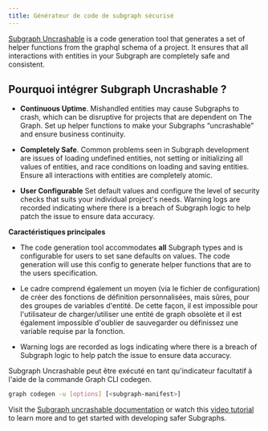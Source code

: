 ```yaml
---
title: Générateur de code de subgraph sécurisé
---
```


[Subgraph Uncrashable](https://float-capital.github.io/float-subgraph-uncrashable/) is a code generation tool that generates a set of helper functions from the graphql schema of a project. It ensures that all interactions with entities in your Subgraph are completely safe and consistent.

## Pourquoi intégrer Subgraph Uncrashable ?

- **Continuous Uptime**. Mishandled entities may cause Subgraphs to crash, which can be disruptive for projects that are dependent on The Graph. Set up helper functions to make your Subgraphs “uncrashable” and ensure business continuity.

- **Completely Safe**. Common problems seen in Subgraph development are issues of loading undefined entities, not setting or initializing all values of entities, and race conditions on loading and saving entities. Ensure all interactions with entities are completely atomic.

- **User Configurable** Set default values and configure the level of security checks that suits your individual project's needs. Warning logs are recorded indicating where there is a breach of Subgraph logic to help patch the issue to ensure data accuracy.

**Caractéristiques principales**

- The code generation tool accommodates **all** Subgraph types and is configurable for users to set sane defaults on values. The code generation will use this config to generate helper functions that are to the users specification.

- Le cadre comprend également un moyen (via le fichier de configuration) de créer des fonctions de définition personnalisées, mais sûres, pour des groupes de variables d'entité. De cette façon, il est impossible pour l'utilisateur de charger/utiliser une entité de graph obsolète et il est également impossible d'oublier de sauvegarder ou définissez une variable requise par la fonction.

- Warning logs are recorded as logs indicating where there is a breach of Subgraph logic to help patch the issue to ensure data accuracy.

Subgraph Uncrashable peut être exécuté en tant qu'indicateur facultatif à l'aide de la commande Graph CLI codegen.

```sh
graph codegen -u [options] [<subgraph-manifest>]
```

Visit the [Subgraph uncrashable documentation](https://float-capital.github.io/float-subgraph-uncrashable/docs/) or watch this [video tutorial](https://float-capital.github.io/float-subgraph-uncrashable/docs/tutorial) to learn more and to get started with developing safer Subgraphs.

